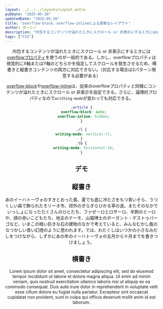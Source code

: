 ```yaml
---
layout: ../../../layouts/Layout.astro
pubDate: "2025-05-20"
updatedDate: "2025-05-20"
title: "overflow-block、overflow-inlineによる柔軟なレイアウト"
author: ダーシノ
description: "内包するコンテンツが溢れたときにスクロール or 非表示にするときにはoverflowプロパティを使うのが一般的である。しかし、overflowプロパティは視覚的にX軸またはY軸のどちらかを指定してスクロールを発生させるため、横書きと縦書きコンテンツの両方に対応できない。（対応する場合は2パターン用意する必要がある）overflow-blockやoverflow-inlineは、従来のoverflowプロパティと同様にコンテンツが溢れたときにスクロール or 非表示を設定できる。さらに、論理的プロパティなのでwrithing-modeが変わっても対応できる。"
tags: ["CSS"]
---
```



<Header {...frontmatter} />

内包するコンテンツが溢れたときにスクロール or 非表示にするときには[overflowプロパティ](https://developer.mozilla.org/en-US/docs/Web/CSS/overflow)を使うのが一般的である。しかし、overflowプロパティは視覚的にX軸またはY軸のどちらかを指定してスクロールを発生させるため、横書きと縦書きコンテンツの両方に対応できない。（対応する場合は2パターン用意する必要がある）

[overflow-block](https://developer.mozilla.org/ja/docs/Web/CSS/overflow-block)や[overflow-inline](https://developer.mozilla.org/en-US/docs/Web/CSS/overflow-inline)は、従来のoverflowプロパティと同様にコンテンツが溢れたときにスクロール or 非表示を設定できる。さらに、論理的プロパティなので`writhing-mode`が変わっても対応できる。

```css
.article {
  overflow-block: auto;
  overflow-inline: hidden;
}

.rl {
  writing-mode: vertical-rl;
}
.tb {
  writing-mode: horizontal-tb;
}
```

## デモ

<section id="demo">
  <article class="article rl">
    <h2>縦書き</h2>
    <p>あのイーハトーヴォのすきとおった風、夏でも底に冷たさをもつ青いそら、うつくしい森で飾られたモリーオ市、郊外のぎらぎらひかる草の波。またそのなかでいっしょになったたくさんのひとたち、ファゼーロとロザーロ、羊飼のミーロや、顔の赤いこどもたち、地主のテーモ、山猫博士のボーガント・デストゥパーゴなど、いまこの暗い巨きな石の建物のなかで考えていると、みんなむかし風のなつかしい青い幻燈のように思われます。では、わたくしはいつかの小さなみだしをつけながら、しずかにあの年のイーハトーヴォの五月から十月までを書きつけましょう。</p>
  </article>
  <article class="article tb">
    <h2>横書き</h2>
    <p>Lorem ipsum dolor sit amet, consectetur adipiscing elit, sed do eiusmod tempor incididunt ut labore et dolore magna aliqua. Ut enim ad minim veniam, quis nostrud exercitation ullamco laboris nisi ut aliquip ex ea commodo consequat. Duis aute irure dolor in reprehenderit in voluptate velit esse cillum dolore eu fugiat nulla pariatur. Excepteur sint occaecat cupidatat non proident, sunt in culpa qui officia deserunt mollit anim id est laborum.</p>
  </article>
</section>

<style>{`
#demo {
  display: grid;
  grid-template-columns: repeat(auto-fit, minmax(300px, 1fr));
  gap: 1rem;

  .article {
    overflow-block: auto;
    overflow-inline: hidden;
    border: 4px solid;
    max-height: 400px;
    padding: 1em;

    &.rl {
      writing-mode: vertical-rl;
    }
    &.tb {
      writing-mode: horizontal-tb;
    }
  }
}
`}</style>
